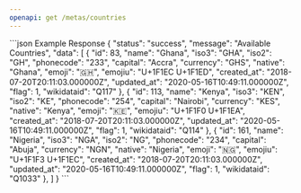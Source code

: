 ```yaml
---
openapi: get /metas/countries
---
```

<ResponseExample>
  ```json Example Response
  {
    "status": "success",
    "message": "Available Countries",
    "data": [
        {
            "id": 83,
            "name": "Ghana",
            "iso3": "GHA",
            "iso2": "GH",
            "phonecode": "233",
            "capital": "Accra",
            "currency": "GHS",
            "native": "Ghana",
            "emoji": "🇬🇭",
            "emojiu": "U+1F1EC U+1F1ED",
            "created_at": "2018-07-20T20:11:03.000000Z",
            "updated_at": "2020-05-16T10:49:11.000000Z",
            "flag": 1,
            "wikidataid": "Q117"
        },
        {
            "id": 113,
            "name": "Kenya",
            "iso3": "KEN",
            "iso2": "KE",
            "phonecode": "254",
            "capital": "Nairobi",
            "currency": "KES",
            "native": "Kenya",
            "emoji": "🇰🇪",
            "emojiu": "U+1F1F0 U+1F1EA",
            "created_at": "2018-07-20T20:11:03.000000Z",
            "updated_at": "2020-05-16T10:49:11.000000Z",
            "flag": 1,
            "wikidataid": "Q114"
        },
        {
            "id": 161,
            "name": "Nigeria",
            "iso3": "NGA",
            "iso2": "NG",
            "phonecode": "234",
            "capital": "Abuja",
            "currency": "NGN",
            "native": "Nigeria",
            "emoji": "🇳🇬",
            "emojiu": "U+1F1F3 U+1F1EC",
            "created_at": "2018-07-20T20:11:03.000000Z",
            "updated_at": "2020-05-16T10:49:11.000000Z",
            "flag": 1,
            "wikidataid": "Q1033"
        },
    ]
}
```
</ResponseExample>
